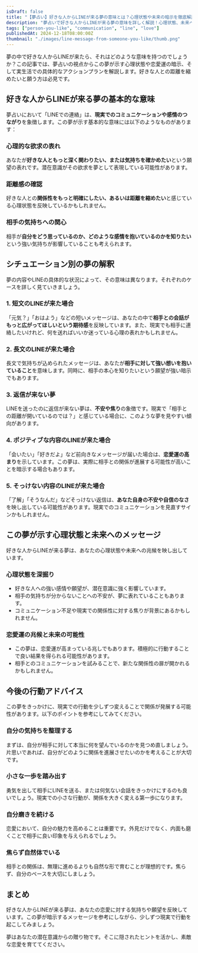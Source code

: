 ```yaml
---
isDraft: false
title: "【夢占い】好きな人からLINEが来る夢の意味とは？心理状態や未来の暗示を徹底解説"
description: "夢占いで好きな人からLINEが来る夢の意味を詳しく解説！心理状態、未来へのヒント、恋愛運を高める具体的な行動アドバイスをお届けします。"
tags: ["person-you-like", "communication", "line", "love"]
publishedAt: 2024-12-18T08:00:00Z
thumbnail: "./images/line-message-from-someone-you-like/thumb.png"
---
```


夢の中で好きな人からLINEが来たら、それはどのような意味を持つのでしょうか？この記事では、夢占いの視点からこの夢が示す心理状態や恋愛運の暗示、そして実生活での具体的なアクションプランを解説します。好きな人との距離を縮めたいと願う方は必見です。

<TableOfContents />

<AdUnitToc />

## 好きな人からLINEが来る夢の基本的な意味

夢占いにおいて「LINEでの連絡」は、**現実でのコミュニケーションや感情のつながり**を象徴します。この夢が示す基本的な意味には以下のようなものがあります：

### 心理的な欲求の表れ

あなたが**好きな人ともっと深く関わりたい、または気持ちを確かめたい**という願望の表れです。潜在意識がその欲求を夢として表現している可能性があります。

### 距離感の確認

好きな人との**関係性をもっと明確にしたい、あるいは距離を縮めたい**と感じている心理状態を反映しているかもしれません。

### 相手の気持ちへの関心

相手が**自分をどう思っているのか、どのような感情を抱いているのかを知りたい**という強い気持ちが影響していることも考えられます。

<AdUnit />

## シチュエーション別の夢の解釈

夢の内容やLINEの具体的な状況によって、その意味は異なります。それぞれのケースを詳しく見ていきましょう。

### 1. 短文のLINEが来た場合

「元気？」「おはよう」などの短いメッセージは、あなたの中で**相手との会話がもっと広がってほしいという期待感**を反映しています。また、現実でも相手に連絡したいけれど、何を送ればいいか迷っている心理の表れかもしれません。

### 2. 長文のLINEが来た場合

長文で気持ちが込められたメッセージは、あなたが**相手に対して強い想いを抱いていること**を意味します。同時に、相手の本心を知りたいという願望が強い暗示でもあります。

### 3. 返信が来ない夢

LINEを送ったのに返信が来ない夢は、**不安や焦り**の象徴です。現実で「相手との距離が開いているのでは？」と感じている場合に、このような夢を見やすい傾向があります。

### 4. ポジティブな内容のLINEが来た場合

「会いたい」「好きだよ」など前向きなメッセージが届いた場合は、**恋愛運の高まり**を示しています。この夢は、実際に相手との関係が進展する可能性が高いことを暗示する場合もあります。

### 5. そっけない内容のLINEが来た場合

「了解」「そうなんだ」などそっけない返信は、**あなた自身の不安や自信のなさ**を映し出している可能性があります。現実でのコミュニケーションを見直すサインかもしれません。

<AdUnit />

## この夢が示す心理状態と未来へのメッセージ

好きな人からLINEが来る夢は、あなたの心理状態や未来への兆候を映し出しています。

### 心理状態を深掘り

- 好きな人への強い感情や願望が、潜在意識に強く影響しています。
- 相手の気持ちが分からないことへの不安が、夢に表れていることもあります。
- コミュニケーション不足や現実での関係性に対する焦りが背景にあるかもしれません。

### 恋愛運の兆候と未来の可能性

- この夢は、恋愛運が高まっている兆しでもあります。積極的に行動することで良い結果を得られる可能性があります。
- 相手とのコミュニケーションを試みることで、新たな関係性の扉が開かれるかもしれません。

<AdUnit />

## 今後の行動アドバイス

この夢をきっかけに、現実での行動を少しずつ変えることで関係が発展する可能性があります。以下のポイントを参考にしてみてください。

### 自分の気持ちを整理する

まずは、自分が相手に対して本当に何を望んでいるのかを見つめ直しましょう。片思いであれば、自分がどのように関係を進展させたいのかを考えることが大切です。

### 小さな一歩を踏み出す

勇気を出して相手にLINEを送る、または何気ない会話をきっかけにするのも良いでしょう。現実での小さな行動が、関係を大きく変える第一歩になります。

### 自分磨きを続ける

恋愛において、自分の魅力を高めることは重要です。外見だけでなく、内面も磨くことで相手に良い印象を与えられるでしょう。

### 焦らず自然体でいる

相手との関係は、無理に進めるよりも自然な形で育むことが理想的です。焦らず、自分のペースを大切にしましょう。

<AdUnit />

## まとめ

好きな人からLINEが来る夢は、あなたの恋愛に対する気持ちや願望を反映しています。この夢が暗示するメッセージを参考にしながら、少しずつ現実で行動を起こしてみましょう。

夢はあなたの潜在意識からの贈り物です。そこに隠されたヒントを活かし、素敵な恋愛を育ててください。
